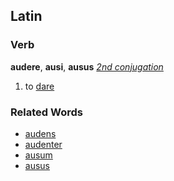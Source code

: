 ==Latin==
===Verb===
'''audere''', '''ausi''', '''ausus''' ''[[Wiktionary Appendix:Latin second conjugation|2nd conjugation]]''

#to [[dare]]
===Related Words===
*[[audens]]
*[[audenter]]
*[[ausum]]
*[[ausus]]